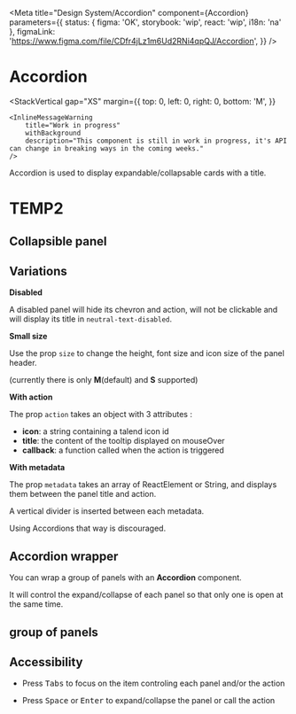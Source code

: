 


<Meta
	title="Design System/Accordion"
	component={Accordion}
	parameters={{
		status: { figma: 'OK', storybook: 'wip', react: 'wip', i18n: 'na' },
		figmaLink: 'https://www.figma.com/file/CDfr4jLz1m6Ud2RNi4qpQJ/Accordion',
	}}
/>

# Accordion

<StackVertical
	gap="XS"
	margin={{
		top: 0,
		left: 0,
		right: 0,
		bottom: 'M',
	}}
>
	<InlineMessageWarning
		title="Work in progress"
		withBackground
		description="This component is still in work in progress, it's API can change in breaking ways in the coming weeks."
	/>
</StackVertical>

Accordion is used to display expandable/collapsable cards with a title.

# TEMP2

## Collapsible panel

<Canvas>
	<Story story={Stories.SimpleCollapsiblePanel} />
</Canvas>

## Variations

**Disabled**

A disabled panel will hide its chevron and action, will not be clickable and will display its title in `neutral-text-disabled`.

<Canvas>
	<Story story={Stories.DisabledPanel} />
</Canvas>

**Small size**

Use the prop `size` to change the height, font size and icon size of the panel header.

(currently there is only <b>M</b>(default) and <b>S</b> supported)

<Canvas>
	<Story story={Stories.SmallPanel} />
</Canvas>

**With action**

The prop `action` takes an object with 3 attributes :

- <b>icon</b>: a string containing a talend icon id
- <b>title</b>: the content of the tooltip displayed on mouseOver
- <b>callback</b>: a function called when the action is triggered

<Canvas>
	<Story story={Stories.WithAction} />
</Canvas>

**With metadata**

The prop `metadata` takes an array of ReactElement or String, and displays them between the panel title and action.

A vertical divider is inserted between each metadata.

Using Accordions that way is discouraged.

<Canvas>
	<Story story={Stories.WithMetadata} />
</Canvas>

## Accordion wrapper

You can wrap a group of panels with an <b>Accordion</b> component.

It will control the expand/collapse of each panel so that only one is open at the same time.

<Canvas>
	<Story story={Stories.AccordionWrapper} />
</Canvas>

## group of panels

<Canvas>
	<Story story={Stories.GroupOfSimplePanels} />
</Canvas>

## Accessibility

- Press <kbd>Tabs</kbd> to focus on the item controling each panel and/or the action

- Press <kbd>Space</kbd> or <kbd>Enter</kbd> to expand/collapse the panel or call the action
